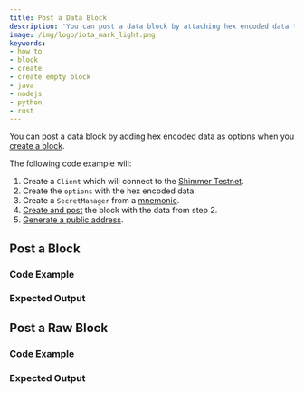 ```yaml
---
title: Post a Data Block
description: 'You can post a data block by attaching hex encoded data to a blocks options.'
image: /img/logo/iota_mark_light.png
keywords:
- how to
- block
- create
- create empty block
- java
- nodejs
- python
- rust
---
```



You can post a data block by adding hex encoded data as options when you [create a block](07_create_block.mdx).

The following code example will:

1. Create a `Client` which will connect to the [Shimmer Testnet](https://api.testnet.shimmer.network).
2. Create the `options` with the hex encoded data.
3. Create a `SecretManager` from a [mnemonic](02_generate_mnemonic.mdx).
4. [Create and post](07_create_block.mdx) the block with the data from step 2.
4. [Generate a public address](03_generate_addresses.mdx).

<IotaJs exampleURL="https://wiki.iota.org/iotajs/how_tos/data"/>

## Post a Block

### Code Example

<Tabs groupId="language">
    <TabItem value="rust" label="Rust">
        <RustCode/>
    </TabItem>
    <TabItem value="nodejs" label="Nodejs">
        <NodejsCode/>
    </TabItem>
    <TabItem value="python" label="Python">
        <PythonCode/>
    </TabItem>
    <TabItem value="java" label="Java">
        <JavaCode/>
    </TabItem>
</Tabs>

### Expected Output

<Tabs groupId="language">
    <TabItem value="rust" label="Rust">
        <RustOutput/>
    </TabItem>
    <TabItem value="nodejs" label="Nodejs">
        <NodejsOutput/>
    </TabItem>
    <TabItem value="python" label="Python">
        <PythonOutput/>
    </TabItem>
    <TabItem value="java" label="Java">
        <JavaOutput/>
    </TabItem>
</Tabs>

## Post a Raw Block

### Code Example

<Tabs groupId="language">
    <TabItem value="rust" label="Rust">
        <RustRawCode/>
    </TabItem>
    <TabItem value="nodejs" label="Nodejs">
        <NodeJsRawCode/>
    </TabItem>
    <TabItem value="python" label="Python">
        <PythonRawCode/>
    </TabItem>
    <TabItem value="java" label="Java">
        <JavaRawCode/>
    </TabItem>
</Tabs>

### Expected Output

<Tabs groupId="language">
    <TabItem value="rust" label="Rust">
        <RustRawOutput/>
    </TabItem>
    <TabItem value="nodejs" label="Nodejs">
        <NodeJsRawOutput/>
    </TabItem>
    <TabItem value="python" label="Python">
        <PythonRawOutput/>
    </TabItem>
    <TabItem value="java" label="Java">
        <JavaRawOutput/>
    </TabItem>
</Tabs>